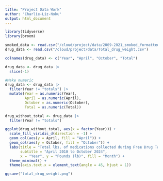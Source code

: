 ```yaml
---
title: "Project Data Work"
author: "Charlie-Liz-Noku"
output: html_document
---
```


```r
library(tidyverse)
library(broom)
```


```r
smoked_data <- read.csv("/cloud/project/data/2009-2021_smoked_formatted.csv")
drug_data <- read.csv("/cloud/project/data/Total_drug_weight.csv")

colnames(drug_data) <- c("Year", "April", "October", "Total")

drug_data <- drug_data |>
  slice(-1)

#Make numeric
drug_data <- drug_data |>
  filter(Year != "totals") |>       
  mutate(Year = as.numeric(Year), 
         April = as.numeric(April),
         October = as.numeric(October),
         Total = as.numeric(Total))
```

```r
drug_without_total <- drug_data |>
  filter(Year != "totals")

ggplot(drug_without_total, aes(x = factor(Year))) +
  scale_fill_viridis_d(direction = -1) +
  geom_col(aes(y = April, fill = "April")) +
  geom_col(aes(y = October, fill = "October")) +
  labs(title = "Total lbs. of medications collected during Free Drug Take Back Events",
       subtitle = "April 2010 to October 2024",
       x = "Year", y = "Pounds (lb)", fill = "Month") +
  theme_minimal() +
  theme(axis.text.x = element_text(angle = 45, hjust = 1))

ggsave("total_drug_weight.png")

```

